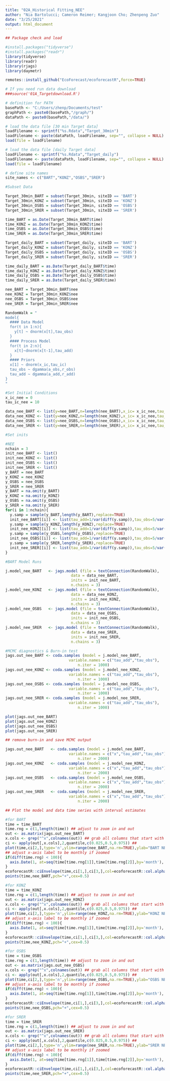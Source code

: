 ```yaml
---
title: "02A_Historical Fitting_NEE"
author: "Nia Bartolucci; Cameron Reimer; Kangjoon Cho; Zhenpeng Zuo"
date: "3/25/2021"
output: html_document
---
```


```r
## Package check and load

#install.packages("tidyverse")
#install.packages("readr")
library(tidyverse)
library(readr)
library(rjags)
library(daymetr)

remotes::install_github("EcoForecast/ecoforecastR",force=TRUE)
```

```r
# If you need run data download
###source('01A_Targetdownload.R')

# definition for PATH
basePath <- "C:/Users/zhenp/Documents/test"
graphPath <- paste0(basePath,"/graph/")
dataPath <- paste0(basePath,"/data/")

# load the data file [30 min Target data]
loadFilename <- sprintf("%s.Rdata","Target_30min")
loadFilename <- paste(dataPath, loadFilename, sep="", collapse = NULL)
load(file = loadFilename)

# load the data file [daily Target data]
loadFilename <- sprintf("%s.Rdata","Target_daily")
loadFilename <- paste(dataPath, loadFilename, sep="", collapse = NULL)
load(file = loadFilename)

# define site names
site_names <- c("BART","KONZ","OSBS","SRER")

```

```r

#Subset Data 

Target_30min_BART = subset(Target_30min, siteID == 'BART')
Target_30min_KONZ = subset(Target_30min, siteID == 'KONZ')
Target_30min_OSBS = subset(Target_30min, siteID == 'OSBS')
Target_30min_SRER = subset(Target_30min, siteID == 'SRER')

time_BART = as.Date(Target_30min_BART$time)
time_KONZ = as.Date(Target_30min_KONZ$time)
time_OSBS = as.Date(Target_30min_OSBS$time)
time_SRER = as.Date(Target_30min_SRER$time)

Target_daily_BART = subset(Target_daily, siteID == 'BART')
Target_daily_KONZ = subset(Target_daily, siteID == 'KONZ')
Target_daily_OSBS = subset(Target_daily, siteID == 'OSBS')
Target_daily_SRER = subset(Target_daily, siteID == 'SRER')

time_daily_BART = as.Date(Target_daily_BART$time)
time_daily_KONZ = as.Date(Target_daily_KONZ$time)
time_daily_OSBS = as.Date(Target_daily_OSBS$time)
time_daily_SRER = as.Date(Target_daily_SRER$time)

nee_BART = Target_30min_BART$nee
nee_KONZ = Target_30min_KONZ$nee
nee_OSBS = Target_30min_OSBS$nee
nee_SRER = Target_30min_SRER$nee

```

```r
RandomWalk = "
model{
  #### Data Model
  for(t in 1:n){
    y[t] ~ dnorm(x[t],tau_obs)
  }
  #### Process Model
  for(t in 2:n){
    x[t]~dnorm(x[t-1],tau_add)
  }
  #### Priors
  x[1] ~ dnorm(x_ic,tau_ic)
  tau_obs ~ dgamma(a_obs,r_obs)
  tau_add ~ dgamma(a_add,r_add)
}
"
```

```r
#Set Initial Conditions 
x_ic_nee = 0
tau_ic_nee = 10 

data_nee_BART <- list(y=nee_BART,n=length(nee_BART),x_ic= x_ic_nee,tau_ic=tau_ic_nee, a_obs=1,r_obs=1,a_add=1,r_add=1)
data_nee_KONZ <- list(y=nee_KONZ,n=length(nee_KONZ),x_ic= x_ic_nee,tau_ic=tau_ic_nee, a_obs=1,r_obs=1,a_add=1,r_add=1)
data_nee_OSBS <- list(y=nee_OSBS,n=length(nee_OSBS),x_ic= x_ic_nee,tau_ic=tau_ic_nee, a_obs=1,r_obs=1,a_add=1,r_add=1)
data_nee_SRER <- list(y=nee_SRER,n=length(nee_SRER),x_ic= x_ic_nee,tau_ic=tau_ic_nee, a_obs=1,r_obs=1,a_add=1,r_add=1)
```

```r
#Set inits 

#NEE
nchain = 3
init_nee_BART <- list()
init_nee_KONZ <- list()
init_nee_OSBS <- list()
init_nee_SRER <- list()
y_BART = nee_BART 
y_KONZ = nee_KONZ
y_OSBS = nee_OSBS
y_SRER = nee_SRER
y_BART = na.omit(y_BART)
y_KONZ = na.omit(y_KONZ)
y_OSBS = na.omit(y_OSBS)
y_SRER = na.omit(y_SRER)
for(i in 1:nchain){
  y.samp = sample(y_BART,length(y_BART),replace=TRUE)
  init_nee_BART[[i]] <- list(tau_add=1/var(diff(y.samp)),tau_obs=5/var(y.samp))
  y.samp = sample(y_KONZ,length(y_KONZ),replace=TRUE)
  init_nee_KONZ[[i]] <- list(tau_add=1/var(diff(y.samp)),tau_obs=5/var(y.samp))
  y.samp = sample(y_OSBS,length(y_OSBS),replace=TRUE)
  init_nee_OSBS[[i]] <- list(tau_add=1/var(diff(y.samp)),tau_obs=5/var(y.samp))
  y.samp = sample(y_SRER,length(y_SRER),replace=TRUE)
  init_nee_SRER[[i]] <- list(tau_add=1/var(diff(y.samp)),tau_obs=5/var(y.samp))
}
```


```r
#BART Model Runs

j.model_nee_BART   <- jags.model (file = textConnection(RandomWalk),
                             data = data_nee_BART,
                             inits = init_nee_BART,
                             n.chains = 3)
j.model_nee_KONZ   <- jags.model (file = textConnection(RandomWalk),
                             data = data_nee_KONZ,
                             inits = init_nee_KONZ,
                             n.chains = 3)
j.model_nee_OSBS   <- jags.model (file = textConnection(RandomWalk),
                             data = data_nee_OSBS,
                             inits = init_nee_OSBS,
                             n.chains = 3)
j.model_nee_SRER   <- jags.model (file = textConnection(RandomWalk),
                             data = data_nee_SRER,
                             inits = init_nee_SRER,
                             n.chains = 3)

```

```r
#MCMC diagnostics & Burn-in test
jags.out_nee_BART <- coda.samples (model = j.model_nee_BART,
                            variable.names = c("tau_add","tau_obs"),
                                n.iter = 1000)
jags.out_nee_KONZ <- coda.samples (model = j.model_nee_KONZ,
                            variable.names = c("tau_add","tau_obs"),
                                n.iter = 1000)
jags.out_nee_OSBS <- coda.samples (model = j.model_nee_OSBS,
                            variable.names = c("tau_add","tau_obs"),
                                n.iter = 1000)
jags.out_nee_SRER <- coda.samples (model = j.model_nee_SRER,
                            variable.names = c("tau_add","tau_obs"),
                                n.iter = 1000)

plot(jags.out_nee_BART)
plot(jags.out_nee_KONZ)
plot(jags.out_nee_OSBS)
plot(jags.out_nee_SRER)

```

```r
## remove burn-in and save MCMC output

jags.out_nee_BART   <- coda.samples (model = j.model_nee_BART,
                            variable.names = c("x","tau_add","tau_obs"),
                                n.iter = 2000)
jags.out_nee_KONZ   <- coda.samples (model = j.model_nee_KONZ,
                            variable.names = c("x","tau_add","tau_obs"),
                                n.iter = 2000)
jags.out_nee_OSBS   <- coda.samples (model = j.model_nee_OSBS,
                            variable.names = c("x","tau_add","tau_obs"),
                                n.iter = 2000)
jags.out_nee_SRER   <- coda.samples (model = j.model_nee_SRER,
                            variable.names = c("x","tau_add","tau_obs"),
                                n.iter = 2000)

```



```r
## Plot the model and data time series with interval estimates

#for BART
time = time_BART
time.rng = c(1,length(time)) ## adjust to zoom in and out
out <- as.matrix(jags.out_nee_BART)
x.cols <- grep("^x",colnames(out)) ## grab all columns that start with the letter x
ci <- apply(out[,x.cols],2,quantile,c(0.025,0.5,0.975)) ## 
plot(time,ci[2,],type='n',ylim=range(nee_BART,na.rm=TRUE),ylab="BART NEE",xlim=time[time.rng])
## adjust x-axis label to be monthly if zoomed
if(diff(time.rng) < 100){
  axis.Date(1, at=seq(time[time.rng[1]],time[time.rng[2]],by='month'), format = "%Y-%m")
}
ecoforecastR::ciEnvelope(time,ci[1,],ci[3,],col=ecoforecastR::col.alpha("lightBlue",0.75))
points(time,nee_BART,pch="+",cex=0.5)

#for KONZ
time = time_KONZ
time.rng = c(1,length(time)) ## adjust to zoom in and out
out <- as.matrix(jags.out_nee_KONZ)
x.cols <- grep("^x",colnames(out)) ## grab all columns that start with the letter x
ci <- apply(out[,x.cols],2,quantile,c(0.025,0.5,0.975)) ## 
plot(time,ci[2,],type='n',ylim=range(nee_KONZ,na.rm=TRUE),ylab="KONZ NEE",xlim=time[time.rng])
## adjust x-axis label to be monthly if zoomed
if(diff(time.rng) < 100){
  axis.Date(1, at=seq(time[time.rng[1]],time[time.rng[2]],by='month'), format = "%Y-%m")
}
ecoforecastR::ciEnvelope(time,ci[1,],ci[3,],col=ecoforecastR::col.alpha("lightBlue",0.75))
points(time,nee_KONZ,pch="+",cex=0.5)

#for OSBS
time = time_OSBS
time.rng = c(1,length(time)) ## adjust to zoom in and out
out <- as.matrix(jags.out_nee_OSBS)
x.cols <- grep("^x",colnames(out)) ## grab all columns that start with the letter x
ci <- apply(out[,x.cols],2,quantile,c(0.025,0.5,0.975)) ## 
plot(time,ci[2,],type='n',ylim=range(nee_OSBS,na.rm=TRUE),ylab="OSBS NEE",xlim=time[time.rng])
## adjust x-axis label to be monthly if zoomed
if(diff(time.rng) < 100){
  axis.Date(1, at=seq(time[time.rng[1]],time[time.rng[2]],by='month'), format = "%Y-%m")
}
ecoforecastR::ciEnvelope(time,ci[1,],ci[3,],col=ecoforecastR::col.alpha("lightBlue",0.75))
points(time,nee_OSBS,pch="+",cex=0.5)

#for SRER
time = time_SRER
time.rng = c(1,length(time)) ## adjust to zoom in and out
out <- as.matrix(jags.out_nee_SRER)
x.cols <- grep("^x",colnames(out)) ## grab all columns that start with the letter x
ci <- apply(out[,x.cols],2,quantile,c(0.025,0.5,0.975)) ## 
plot(time,ci[2,],type='n',ylim=range(nee_SRER,na.rm=TRUE),ylab="SRER NEE",xlim=time[time.rng])
## adjust x-axis label to be monthly if zoomed
if(diff(time.rng) < 100){
  axis.Date(1, at=seq(time[time.rng[1]],time[time.rng[2]],by='month'), format = "%Y-%m")
}
ecoforecastR::ciEnvelope(time,ci[1,],ci[3,],col=ecoforecastR::col.alpha("lightBlue",0.75))
points(time,nee_SRER,pch="+",cex=0.5)

```